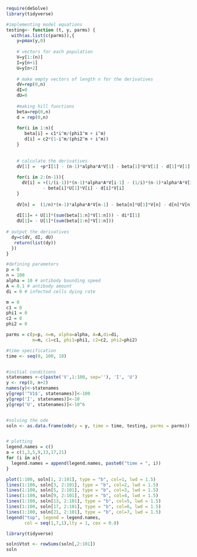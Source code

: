 ```r
require(deSolve)
library(tidyverse)

#implementing model equations
testing<- function (t, y, parms) {
  with(as.list(c(parms)),{
    y=pmax(y,0)
    
    # vectors for each population
    V=y[1:(n)] 
    I=y[n+1]
    U=y[n+2]
    
    # make empty vectors of length n for the derivatives
    dV=rep(0,n)
    dI=0
    dU=0
    
    #making hill functions 
    beta=rep(0,n)
    d = rep(0,n)
    
    for(i in 1:n){
       beta[i] = c1*i^m/(phi1^m + i^m)
       d[i] = c2*(1-i^m/(phi2^m + i^m))
    }
    
    
    # calculate the derivatives
    dV[1] =  +p*I[1] - (n-1)*alpha*A*V[1] - beta[1]*U*V[1] - d[1]*V[1]
    
    for(i in 2:(n-1)){
      dV[i] = +(1/(i-1))*(n-1)*alpha*A*V[i-1] - (1/i)*(n-1)*alpha*A*V[i] 
              - beta[i]*U[1]*V[i] - d[i]*V[i]
    }
    
    dV[n] =  (1/n)*(n-1)*alpha*A*V[n-1] - beta[n]*U[1]*V[n] - d[n]*V[n]
    
    dI[1]= + U[1]*(sum(beta[1:n]*V[1:n])) - di*I[1]
    dU[1]= - U[1]*(sum(beta[1:n]*V[1:n]))
    
# output the derivatives
  dy=c(dV, dI, dU)
   return(list(dy))
  })
}

#defining parameters
p = 0
n = 100
alpha = 10 # antibody bounding speed  
A = 0.1 # antibody amount
di = 0 # infected cells dying rate

m = 0
c1 = 0
phi1 = 0
c2 = 0
phi2 = 0

parms = c(p=p, n=n, alpha=alpha, A=A,di=di,
          m=m, c1=c1, phi1=phi1, c2=c2, phi2=phi2)

#time specification 
time <- seq(0, 100, 10)


#initial conditions
statenames <-c(paste('V',1:100, sep=''), 'I', 'U')
y <- rep(0, n+2)
names(y)<-statenames
y[grep('^V1$', statenames)]<-100
y[grep('I', statenames)]<-10
y[grep('U', statenames)]<-10^6


#solving the ode
soln <- as.data.frame(ode(y = y, time = time, testing, parms = parms))


# plotting
legend.names = c()
a = c(1,3,5,9,13,17,21)
for (i in a){
  legend.names = append(legend.names, paste0("time = ", i))
}

plot(1:100, soln[1, 2:101], type = "b", col=1, lwd = 1.5)
lines(1:100, soln[3, 2:101], type = "b", col=2, lwd = 1.5)
lines(1:100, soln[5, 2:101], type = "b", col=3, lwd = 1.5)
lines(1:100, soln[9, 2:101], type = "b", col=4, lwd = 1.5)
lines(1:100, soln[13, 2:101], type = "b", col=5, lwd = 1.5)
lines(1:100, soln[17, 2:101], type = "b", col=6, lwd = 1.5)
lines(1:100, soln[21, 2:101], type = "b", col=7, lwd = 1.5)
legend("top", legend = legend.names,
       col = seq(1,7,1),lty = 1, cex = 0.8)


```

```r
library(tidyverse)

soln$Vtot <- rowSums(soln[,2:101])
soln
```



